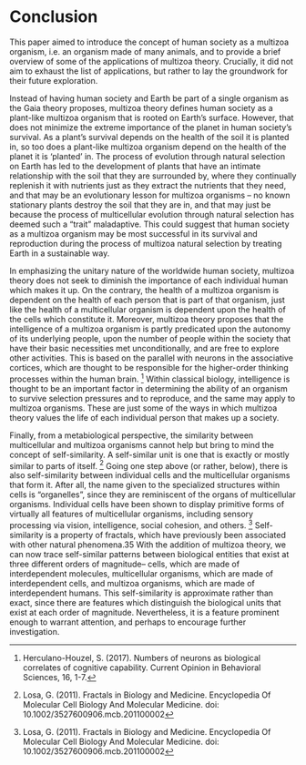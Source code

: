 # Conclusion

This paper aimed to introduce the concept of human society as a multizoa organism, i.e. an
organism made of many animals, and to provide a brief overview of some of the applications of
multizoa theory. Crucially, it did not aim to exhaust the list of applications, but rather to lay the
groundwork for their future exploration.

Instead of having human society and Earth be part of a single organism as the Gaia theory
proposes, multizoa theory defines human society as a plant-like multizoa organism that is rooted on
Earth’s surface. However, that does not minimize the extreme importance of the planet in human
society’s survival. As a plant’s survival depends on the health of the soil it is planted in, so too does a
plant-like multizoa organism depend on the health of the planet it is ‘planted’ in. The process of
evolution through natural selection on Earth has led to the development of plants that have an
intimate relationship with the soil that they are surrounded by, where they continually replenish it
with nutrients just as they extract the nutrients that they need, and that may be an evolutionary lesson
for multizoa organisms – no known stationary plants destroy the soil that they are in, and that may
just be because the process of multicellular evolution through natural selection has deemed such a
“trait” maladaptive. This could suggest that human society as a multizoa organism may be most
successful in its survival and reproduction during the process of multizoa natural selection by treating
Earth in a sustainable way.

In emphasizing the unitary nature of the worldwide human society, multizoa theory does not seek
to diminish the importance of each individual human which makes it up. On the contrary, the health
of a multizoa organism is dependent on the health of each person that is part of that organism, just
like the health of a multicellular organism is dependent upon the health of the cells which constitute
it. Moreover, multizoa theory proposes that the intelligence of a multizoa organism is partly
predicated upon the autonomy of its underlying people, upon the number of people within the society
that have their basic necessities met unconditionally, and are free to explore other activities. This is
based on the parallel with neurons in the associative cortices, which are thought to be responsible for
the higher-order thinking processes within the human brain. [^1] Within classical biology, intelligence is
thought to be an important factor in determining the ability of an organism to survive selection
pressures and to reproduce, and the same may apply to multizoa organisms. These are just some of
the ways in which multizoa theory values the life of each individual person that makes up a society.

Finally, from a metabiological perspective, the similarity between multicellular and multizoa
organisms cannot help but bring to mind the concept of self-similarity. A self-similar unit is one that is
exactly or mostly similar to parts of itself. [^2] Going one step above (or rather, below), there is also self-similarity between individual cells and the multicellular organisms that form it. After all, the name
given to the specialized structures within cells is “organelles”, since they are reminiscent of the organs
of multicellular organisms. Individual cells have been shown to display primitive forms of virtually all
features of multicellular organisms, including sensory processing via vision, intelligence, social
cohesion, and others. [^2] Self-similarity is a property of fractals, which have previously been associated
with other natural phenomena.35 With the addition of multizoa theory, we can now trace self-similar
patterns between biological entities that exist at three different orders of magnitude– cells, which are
made of interdependent molecules, multicellular organisms, which are made of interdependent cells,
and multizoa organisms, which are made of interdependent humans. This self-similarity is
approximate rather than exact, since there are features which distinguish the biological units that exist
at each order of magnitude. Nevertheless, it is a feature prominent enough to warrant attention, and
perhaps to encourage further investigation.
<br/>

[^1]: Herculano-Houzel, S. (2017). Numbers of neurons as biological correlates of cognitive capability. Current
Opinion in Behavioral Sciences, 16, 1-7.
[^2]: Losa, G. (2011). Fractals in Biology and Medicine. Encyclopedia Of Molecular Cell Biology And Molecular
Medicine. doi: 10.1002/3527600906.mcb.201100002